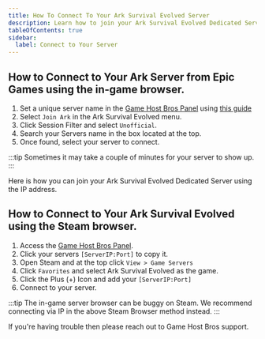 ---
title: How To Connect To Your Ark Survival Evolved Server
description: Learn how to join your Ark Survival Evolved Dedicated Server using the IP address.
tableOfContents: true
sidebar:
  label: Connect to Your Server
---

## How to Connect to Your Ark Server from Epic Games using the in-game browser. 

1. Set a unique server name in the [Game Host Bros Panel](https://panel.gamehostbros.com/) using [this guide](https://guides.gamehostbros.com/games/ark-survival-evolved/change-server-name/)
2. Select `Join Ark` in the Ark Survival Evolved menu.
3. Click Session Filter and select `Unofficial`.
4. Search your Servers name in the box located at the top.
5. Once found, select your server to connect.

:::tip
Sometimes it may take a couple of minutes for your server to show up.
:::

Here is how you can join your Ark Survival Evolved Dedicated Server using the IP address.

## How to Connect to Your Ark Survival Evolved using the Steam browser.

1. Access the [Game Host Bros Panel](https://panel.gamehostbros.com/).
2. Click your servers `[ServerIP:Port]` to copy it.
3. Open Steam and at the top click `View > Game Servers`
4. Click `Favorites` and select Ark Survival Evolved as the game.
5. Click the Plus (+) Icon and add your `[ServerIP:Port]`
6. Connect to your server.

:::tip
The in-game server browser can be buggy on Steam. We recommend connecting via IP in the above Steam Browser method instead.
:::

If you're having trouble then please reach out to Game Host Bros support.

